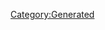 {{Texts/Music
 |ID=134
 |MusicName=時の迷宮
 |OfficialName=時の迷宮
 |VocalName=ランカ・リー＝中島愛、シェリル・ノーム starring May'n
 |VocalNameLF=ランカ・リー＝中島愛、シェリル・ノーム starring May'n
 |Description=作品：劇場短編マクロスF ～時の迷宮～<br/><br/>歌手：ランカ・リー＝中島愛、<br/>　　　シェリル・ノーム starring May'n<br/><br/>作詞：菅野よう子・児玉雨子<br/>作曲：菅野よう子
 |BuyURL=https://recochoku.jp/song/S1012782376/single?ds=1019050243
 |StoryDesc=
 |StoryTitle=
 |BannerId=0
 |AnmStoreURL=
}}
[[Category:Generated]]
